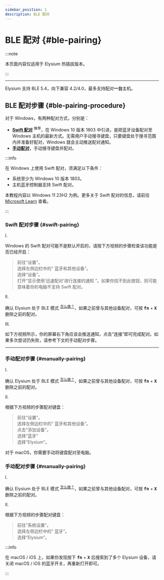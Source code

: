 ```yaml
---
sidebar_position: 1
description: BLE 配对
---
```



# BLE 配对 {#ble-pairing}

:::note

本页面内容仅适用于 Elysium 热插拔版本。

:::

---

Elysium 支持 BLE 5.4，向下兼容 4.2/4.0，最多支持配对**一台**主机。

## BLE 配对步骤 {#ble-pairing-procedure}

<Tabs queryString="os-variant">
  <TabItem value="windows" label="Windows" default>

对于 <Icon icon="fa-brands fa-windows" /> Windows，有两种配对方式，分别是：

* [**Swift 配对**](/docs-elysium/tri-mode/ble/ble-pairing#swift-pairing) <sup><Icon icon="fa-solid fa-thumbs-up" /> 推荐</sup>，在 Windows 10 版本 1803 中引进，是把蓝牙设备配对至 Windows 主机的最新方式。无需用户手动搜寻键盘，只要键盘处于搜寻范围内并准备好配对，Windows 就会主动推送配对通知。
* [**手动配对**](/docs-elysium/tri-mode/ble/ble-pairing#manually-pairing)，手动搜寻键盘并配对。

:::info

在 Windows 上使用 Swift 配对，须满足以下条件：

* 系统至少为 Windows 10 版本 1803。
* 主机蓝牙控制器支持 Swift 配对。

本教程内容以 Windows 11 23H2 为例。更多关于 Swift 配对的信息，请前往 [Microsoft Learn](https://learn.microsoft.com/zh-cn/windows-hardware/design/device-experiences/bluetooth-swift-pair) 查看。

:::

### Swift 配对步骤 {#swift-pairing}

<p className="step-number-text"> I. </p> 

Windows 的 Swift 配对可能不是默认开启的，请按下方视频的步骤检查该功能是否已经开启：

<ReactPlayer playing controls height="100%" url={swift_pair_tuts_1} />

> <text className="quote-text"> <Icon icon="fa-solid fa-caret-right" /> 前往“设置”。  
<Icon icon="fa-solid fa-caret-right" /> 选择左侧边栏中的“<Icon icon="fa-brands fa-bluetooth" /> 蓝牙和其他设备”。  
<Icon icon="fa-solid fa-caret-right" /> 选择“设备”。  
<Icon icon="fa-solid fa-caret-right" /> 打开“显示使用‘迅速配对’进行连接的通知 <Icon icon="fa-solid fa-toggle-on" />”。如果你找不到此按钮，则可能意味着你的电脑不支持 Swift 配对。</text>

<p className="step-number-text"> II. </p>

 确认 Elysium 处于 BLE 模式 <sup>[<Icon icon="fa-solid fa-compass" /> 怎么做？](/docs-elysium/tri-mode/mode-switch/#switch-to-wireless-mode)</sup>，如果之前曾与其他设备配对，可按 <kbd>**fn**</kbd> + <kbd>**X**</kbd> 删除之前的配对。

<p className="step-number-text"> III. </p> 

如下方视频所示，你的屏幕右下角应该会推送通知，点击“连接”即可完成配对。如果多次尝试仍失败，请参考下文的手动配对步骤。

<ReactPlayer playing controls height="100%" url={swift_pair_tuts_2} />

---

### 手动配对步骤 {#manually-pairing}

<p className="step-number-text"> I. </p>  

确认 Elysium 处于 BLE 模式 <sup>[<Icon icon="fa-solid fa-compass" /> 怎么做？](/docs-elysium/tri-mode/mode-switch/#switch-to-wireless-mode)</sup>，如果之前曾与其他设备配对，可按 <kbd>**fn**</kbd> + <kbd>**X**</kbd> 删除之前的配对。

<p className="step-number-text"> II. </p>  

根据下方视频的步骤配对键盘：

<ReactPlayer playing controls height="100%" url={swift_pair_tuts_3} />

> <text className="quote-text"> <Icon icon="fa-solid fa-caret-right" /> 前往“设置”。  
<Icon icon="fa-solid fa-caret-right" /> 选择左侧边栏中的“<Icon icon="fa-brands fa-bluetooth" /> 蓝牙和其他设备”。  
<Icon icon="fa-solid fa-caret-right" /> 点击“添加设备”。  
<Icon icon="fa-solid fa-caret-right" /> 选择“蓝牙”  
<Icon icon="fa-solid fa-caret-right" /> 选择“Elysium”。</text>

  </TabItem>
  <TabItem value="macos" label="macOS">

对于 <Icon icon="fa-brands fa-apple" /> macOS，你需要手动将键盘配对至电脑。

### 手动配对步骤 {#manually-pairing}

<p className="step-number-text"> I. </p>  

确认 Elysium 处于 BLE 模式 <sup>[<Icon icon="fa-solid fa-compass" /> 怎么做？](/docs-elysium/tri-mode/mode-switch/#switch-to-wireless-mode)</sup>，如果之前曾与其他设备配对，可按 <kbd>**fn**</kbd> + <kbd>**X**</kbd> 删除之前的配对。

<p className="step-number-text"> II. </p>  

根据下方视频的步骤配对键盘：

<ReactPlayer playing controls height="100%" url={swift_pair_tuts_4} />

> <text className="quote-text">前往“系统设置”。  
选择左侧边栏中的“<Icon icon="fa-brands fa-bluetooth" /> 蓝牙”。  
选择“Elysium”。</text>


:::info

在 macOS / iOS 上，如果你发现按下 <kbd>**fn**</kbd> + <kbd>**X**</kbd> 后搜索到了多个 Elysium 设备，请关闭 macOS / iOS 的蓝牙开关，再重新打开即可。

:::

  </TabItem>
</Tabs>